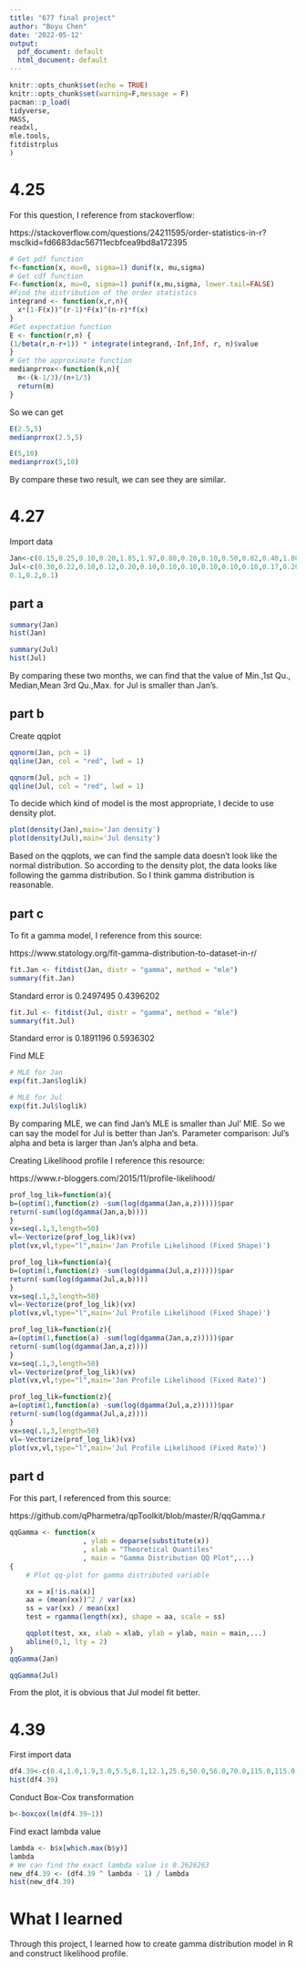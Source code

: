 ```yaml
---
title: "677 final project"
author: "Boyu Chen"
date: '2022-05-12'
output:
  pdf_document: default
  html_document: default
---
```


```r
knitr::opts_chunk$set(echo = TRUE)
knitr::opts_chunk$set(warning=F,message = F)
pacman::p_load(
tidyverse,
MASS,
readxl,
mle.tools,
fitdistrplus
)
```


# 4.25
For this question, I reference from stackoverflow:

https://stackoverflow.com/questions/24211595/order-statistics-in-r?msclkid=fd6683dac56711ecbfcea9bd8a172395
```r
# Get pdf function 
f<-function(x, mu=0, sigma=1) dunif(x, mu,sigma) 
# Get cdf function
F<-function(x, mu=0, sigma=1) punif(x,mu,sigma, lower.tail=FALSE) 
#Find the distribution of the order statistics
integrand <- function(x,r,n){
  x*(1-F(x))^(r-1)*F(x)^(n-r)*f(x)
}
#Get expectation function
E <- function(r,n) {
(1/beta(r,n-r+1)) * integrate(integrand,-Inf,Inf, r, n)$value
}
# Get the approximate function
medianprrox<-function(k,n){
  m<-(k-1/3)/(n+1/3)
  return(m)
}
```
So we can get
```r
E(2.5,5) 
medianprrox(2.5,5)
```
```r
E(5,10)
medianprrox(5,10)
```

By compare these two result, we can see they are similar.

# 4.27
Import data
```r
Jan<-c(0.15,0.25,0.10,0.20,1.85,1.97,0.80,0.20,0.10,0.50,0.82,0.40,1.80,0.20,1.12,       1.83,0.45,3.17,0.89,0.31,0.59,0.10,0.10,0.90,0.10,0.25,0.10,0.90)
Jul<-c(0.30,0.22,0.10,0.12,0.20,0.10,0.10,0.10,0.10,0.10,0.10,0.17,0.20,2.80,0.85,      0.10,0.10,1.23,0.45,0.30,0.20,1.20,0.10,0.15,0.10,0.20,0.10,0.20,0.35,0.62,      0.20,1.22,0.30,0.80,0.15,1.53,0.10,0.20,0.30,0.40,0.23,0.20,0.10,0.10,0.60,   0.20,0.50,0.15,0.60,0.30,0.80,1.10,0.2,0.1,0.1,0.1,0.42,0.85,1.6,0.1,0.25,
0.1,0.2,0.1)
```


## part a
```r
summary(Jan)
hist(Jan)
```

```r
summary(Jul)
hist(Jul)
```

By comparing these two months, we can find that the value of Min.,1st Qu.,
Median,Mean 3rd Qu.,Max. for Jul is smaller than Jan's. 

## part b 
Create qqplot

```r
qqnorm(Jan, pch = 1)
qqline(Jan, col = "red", lwd = 1)
```

```r
qqnorm(Jul, pch = 1)
qqline(Jul, col = "red", lwd = 1)
```

To decide which kind of model is the most appropriate, I decide to use density plot.
```r
plot(density(Jan),main='Jan density')
plot(density(Jul),main='Jul density')
```
 
Based on the qqplots, we can find the sample data doesn't look like the normal distribution.
So according to the density plot, the data looks like following the gamma distribution. So I think gamma distribution is reasonable.
 
## part c
To fit a gamma model, I reference from this source:

https://www.statology.org/fit-gamma-distribution-to-dataset-in-r/
```r
fit.Jan <- fitdist(Jan, distr = "gamma", method = "mle")
summary(fit.Jan)
```
Standard error is 0.2497495 0.4396202
```r
fit.Jul <- fitdist(Jul, distr = "gamma", method = "mle")
summary(fit.Jul)
```
Standard error is 0.1891196	 0.5936302

Find MLE
```r
# MLE for Jan
exp(fit.Jan$loglik)
```

```r
# MLE for Jul
exp(fit.Jul$loglik)
```

By comparing MLE, we can find Jan's MLE is smaller than Jul' MlE. So we can say the model for
Jul is better than Jan's.
Parameter comparison: Jul’s alpha and beta is larger than Jan’s alpha and beta.

Creating Likelihood profile
I reference this resource: 

https://www.r-bloggers.com/2015/11/profile-likelihood/
```r
prof_log_lik=function(a){
b=(optim(1,function(z) -sum(log(dgamma(Jan,a,z)))))$par
return(-sum(log(dgamma(Jan,a,b))))
}
vx=seq(.1,3,length=50)
vl=-Vectorize(prof_log_lik)(vx)
plot(vx,vl,type="l",main='Jan Profile Likelihood (Fixed Shape)')
```

```r
prof_log_lik=function(a){
b=(optim(1,function(z) -sum(log(dgamma(Jul,a,z)))))$par
return(-sum(log(dgamma(Jul,a,b))))
}
vx=seq(.1,3,length=50)
vl=-Vectorize(prof_log_lik)(vx)
plot(vx,vl,type="l",main='Jul Profile Likelihood (Fixed Shape)')
```
```r
prof_log_lik=function(z){
a=(optim(1,function(a) -sum(log(dgamma(Jan,a,z)))))$par
return(-sum(log(dgamma(Jan,a,z))))
}
vx=seq(.1,3,length=50)
vl=-Vectorize(prof_log_lik)(vx)
plot(vx,vl,type="l",main='Jan Profile Likelihood (Fixed Rate)')

```
```r
prof_log_lik=function(z){
a=(optim(1,function(a) -sum(log(dgamma(Jul,a,z)))))$par
return(-sum(log(dgamma(Jul,a,z))))
}
vx=seq(.1,3,length=50)
vl=-Vectorize(prof_log_lik)(vx)
plot(vx,vl,type="l",main='Jul Profile Likelihood (Fixed Rate)')

```



## part d
For this part, I referenced from this source:

https://github.com/qPharmetra/qpToolkit/blob/master/R/qqGamma.r

```r
qqGamma <- function(x
                  , ylab = deparse(substitute(x))
                  , xlab = "Theoretical Quantiles"
                  , main = "Gamma Distribution QQ Plot",...)
{
    # Plot qq-plot for gamma distributed variable

    xx = x[!is.na(x)]
    aa = (mean(xx))^2 / var(xx)
    ss = var(xx) / mean(xx)
    test = rgamma(length(xx), shape = aa, scale = ss)

    qqplot(test, xx, xlab = xlab, ylab = ylab, main = main,...)
    abline(0,1, lty = 2)
}
qqGamma(Jan)
```
```r
qqGamma(Jul)
```

From the plot, it is obvious that Jul model fit better.

# 4.39
First import data
```r
df4.39<-c(0.4,1.0,1.9,3.0,5.5,8.1,12.1,25.6,50.0,56.0,70.0,115.0,115.0,119.5,154.5,157.0,175.0,179.0,180.0,406.0)
hist(df4.39)
```

Conduct Box-Cox transformation
```r
b<-boxcox(lm(df4.39~1))
```
Find exact lambda value
```r
lambda <- b$x[which.max(b$y)] 
lambda 
# We can find the exact lambda value is 0.2626263
new_df4.39 <- (df4.39 ^ lambda - 1) / lambda
hist(new_df4.39)
```


# What I learned
Through this project, I learned how to create gamma distribution model in R and construct likelihood profile.